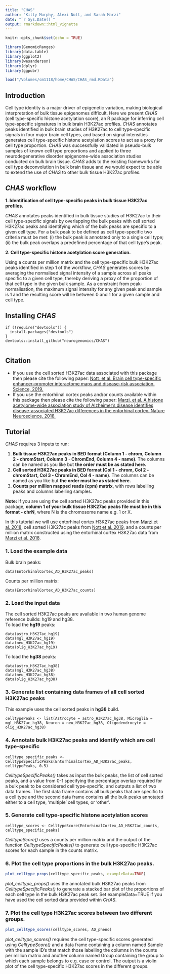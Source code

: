 ```yaml
---
title: "CHAS"
author: "Kitty Murphy, Alexi Nott, and Sarah Marzi"
date: "`r Sys.Date()`"
output: rmarkdown::html_vignette
---
```


```r
knitr::opts_chunk$set(echo = TRUE)

library(GenomicRanges)
library(data.table)
library(ggplot2)
library(wesanderson)
library(dplyr)
library(ggpubr)
```

```r
load("/Volumes/cm1118/home/CHAS/CHAS_rmd.RData")
```

## Introduction

Cell type identity is a major driver of epigenetic variation, making biological interpretation of bulk tissue epigenomes difficult. Here we present *CHAS* (cell type-specific histone acetylation score), an R package for inferring cell type-specific signatures in bulk brain H3K27ac profiles. *CHAS* annotates peaks identified in bulk brain studies of H3K27ac to cell type-specific signals in four major brain cell types, and based on signal intensities generates cell type-specific histone acetylation scores to act as a proxy for cell type proportion. *CHAS* was successfully validated in pseudo-bulk samples of known cell type proportions and applied to three neurodegenerative disorder epigenome-wide association studies conducted on bulk brain tissue. *CHAS* adds to the existing frameworks for cell type deconvolution in bulk brain tissue and we would expect to be able to extend the use of *CHAS* to other bulk tissue H3K27ac profiles. 

## *CHAS* workflow 

**1. Identification of cell type-specific peaks in bulk tissue H3K27ac profiles.**

*CHAS* annotates peaks identified in bulk tissue studies of H3K27ac to their cell type-specific signals by overlapping the bulk peaks with cell sorted H3K27ac peaks and identifying which of the bulk peaks are specific to a given cell type. For a bulk peak to be defined as cell type-specific two criteria must be met: (i) the bulk peak is annotated only to a single cell type; (ii) the bulk peak overlaps a predefined percentage of that cell type’s peak.

**2. Cell type-specific histone acetylation score generation.**

Using a counts per million matrix and the cell type-specific bulk H3K27ac peaks identified in step 1 of the workflow, *CHAS* generates scores by averaging the normalised signal intensity of a sample across all peaks specific to a given cell type, thereby deriving a proxy of the proportion of that cell type in the given bulk sample. As a constraint from peak-normalisation, the maximum signal intensity for any given peak and sample is 1 and the resulting score will lie between 0 and 1 for a given sample and cell type.

## Installing *CHAS* 

```
if (!require("devtools")) {
  install.packages("devtools")
}
devtools::install_github("neurogenomics/CHAS")


```

## Citation

* If you use the cell sorted H3K27ac data associated with this package 
then please cite the following paper: 
[Nott, et al. Brain cell type-specific enhancer-promoter interactome maps and disease-risk association. Science, 2019.](https://science.sciencemag.org/content/366/6469/1134.abstract)
* If you use the entorhiinal cortex peaks and/or counts available within this package
then please cite the following paper: 
[Marzi, et al. A histone acetylome-wide association study of Alzheimer’s disease identifies disease-associated H3K27ac differences in the entorhinal cortex. Nature Neuroscience, 2018.](https://www.nature.com/articles/s41593-018-0253-7#Sec11)


## Tutorial 

*CHAS* requires 3 inputs to run:

1. **Bulk tissue H3K27ac peaks in BED format (Column 1 - chrom, Column 2 - chromStart, Column 3 - ChromEnd, Column 4 - name)**. The columns can be named as you like but __the order must be as stated here.__ 
2. **Cell sorted H3K27ac peaks in BED format (Col 1 - chrom, Col 2 - chromStart, Col 3 - ChromEnd, Col 4 - name)**. The columns can be named as you like but __the order must be as stated here.__ 
3. **Counts per million mapped reads (cpm) matrix**, with rows labelling peaks and columns labelling samples.

**Note:** If you are using the cell sorted H3K27ac peaks provided in this package, **column 1 of your bulk tissue H3K27ac peaks file must be in this format - chrN**, where N is the chromosome name e.g. 1 or X. 

In this tutorial we will use entorhinal cortex H3K27ac peaks from [Marzi et al. 2018](https://www.nature.com/articles/s41593-018-0253-7), cell sorted H3K27ac peaks from [Nott et al. 2019](https://science.sciencemag.org/content/366/6469/1134.long), and a counts per million matrix constructed using the entorhinal cortex H3K27ac data from [Marzi et al. 2018](https://www.nature.com/articles/s41593-018-0253-7). 

### 1. Load the example data

Bulk brain peaks: 
```
data(EntorhinalCortex_AD_H3K27ac_peaks)
```

Counts per million matrix: 
```
data(EntorhinalCortex_AD_H3K27ac_counts)
```

### 2. Load the input data

<p>The cell sorted H3K27ac peaks are available in two human genome reference builds: hg19 and hg38.<br> 
To load the **hg19** peaks:</p>

```
data(astro_H3K27ac_hg19)
data(mgl_H3K27ac_hg19)
data(neu_H3K27ac_hg19)
data(olig_H3K27ac_hg19)
```

To load the **hg38** peaks:

```
data(astro_H3K27ac_hg38)
data(mgl_H3K27ac_hg38)
data(neu_H3K27ac_hg38)
data(olig_H3K27ac_hg38)
```


### 3. Generate list containing data frames of all cell sorted H3K27ac peaks

This example uses the cell sorted peaks in **hg38** build. 

```
celltypePeaks <- list(Astrocyte = astro_H3K27ac_hg38, Microglia = mgl_H3K27ac_hg38, Neuron = neu_H3K27ac_hg38, Oligodendrocyte = olig_H3K27ac_hg38)
```

### 4. Annotate bulk H3K27ac peaks and identify which are cell type-specific

```
celltype_specific_peaks <- CelltypeSpecificPeaks(EntorhinalCortex_AD_H3K27ac_peaks, celltypePeaks, 0.5) 
```

*CelltypeSpecificPeaks()* takes as input the bulk peaks, the list of cell sorted peaks, and a value from 0-1 specifying the percentage overlap required for a bulk peak to be considered cell type-specific, and outputs a list of two data frames. The first data frame contains all bulk peaks that are specific to a cell type and the second data frame contains all the bulk peaks annotated either to a cell type, 'multiple' cell types, or 'other'. 

### 5. Generate cell type-specific histone acetylation scores
```
celltype_scores <- CelltypeScore(EntorhinalCortex_AD_H3K27ac_counts, celltype_specific_peaks) 
```

*CelltypeScore()* uses a counts per million matrix and the output of the function *CelltypeSpecificPeaks()* to generate cell type-specific H3K27ac scores for each sample in the counts matrix. 

### 6. Plot the cell type proportions in the bulk H3K27ac peaks. 

``` r
plot_celltype_props(celltype_specific_peaks, exampleData=TRUE)
```

*plot_celltype_props()* uses the annotated bulk H3K27ac peaks from *CelltypeSpecificPeaks()* to generate a stacked bar plot of the proportions of each cell type in the bulk H3K27ac peak set. Set exampleData=TRUE if you have used the cell sorted data provided within *CHAS*.

### 7. Plot the cell type H3K27ac scores between two different groups.

``` r
plot_celltype_scores(celltype_scores, AD_pheno)
```


*plot_celltype_scores()* requires the cell type-specific scores generated using *CelltypeScore()* and a data frame containing a column named Sample with the sample ID's that match those labelling the columns in the counts per million matrix and another column named Group containing the group to which each sample belongs to e.g. case or control. The output is a violin plot of the cell type-specific H3K27ac scores in the different groups. 
